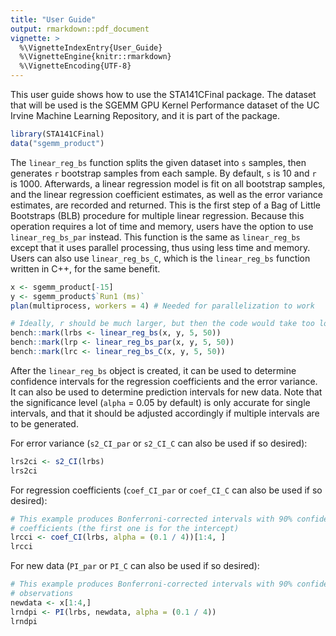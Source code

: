```yaml
---
title: "User Guide"
output: rmarkdown::pdf_document
vignette: >
  %\VignetteIndexEntry{User_Guide}
  %\VignetteEngine{knitr::rmarkdown}
  %\VignetteEncoding{UTF-8}
---
```


This user guide shows how to use the STA141CFinal package. The dataset that will be used is the SGEMM GPU Kernel Performance dataset of the UC Irvine Machine Learning Repository, and it is part of the package.

```r
library(STA141CFinal)
data("sgemm_product")
```

The `linear_reg_bs` function splits the given dataset into `s` samples, then generates `r` bootstrap samples from each sample. By default, `s` is 10 and `r` is 1000. Afterwards, a linear regression model is fit on all bootstrap samples, and the linear regression coefficient estimates, as well as the error variance estimates, are recorded and returned. This is the first step of a Bag of Little Bootstraps (BLB) procedure for multiple linear regression. Because this operation requires a lot of time and memory, users have the option to use `linear_reg_bs_par` instead. This function is the same as `linear_reg_bs` except that it uses parallel processing, thus using less time and memory. Users can also use `linear_reg_bs_C`, which is the `linear_reg_bs` function written in C++, for the same benefit.

```r
x <- sgemm_product[-15]
y <- sgemm_product$`Run1 (ms)`
plan(multiprocess, workers = 4) # Needed for parallelization to work

# Ideally, r should be much larger, but then the code would take too long to run.
bench::mark(lrbs <- linear_reg_bs(x, y, 5, 50))
bench::mark(lrp <- linear_reg_bs_par(x, y, 5, 50))
bench::mark(lrc <- linear_reg_bs_C(x, y, 5, 50))
```

After the `linear_reg_bs` object is created, it can be used to determine confidence intervals for the regression coefficients and the error variance. It can also be used to determine prediction intervals for new data. Note that the significance level (`alpha` = 0.05 by default) is only accurate for single intervals, and that it should be adjusted accordingly if multiple intervals are to be generated.

For error variance (`s2_CI_par` or `s2_CI_C` can also be used if so desired):

```r
lrs2ci <- s2_CI(lrbs)
lrs2ci
```

For regression coefficients (`coef_CI_par` or `coef_CI_C` can also be used if so desired):

```r
# This example produces Bonferroni-corrected intervals with 90% confidence for four 
# coefficients (the first one is for the intercept)
lrcci <- coef_CI(lrbs, alpha = (0.1 / 4))[1:4, ]
lrcci
```

For new data (`PI_par` or `PI_C` can also be used if so desired):

```r
# This example produces Bonferroni-corrected intervals with 90% confidence for four 
# observations
newdata <- x[1:4,]
lrndpi <- PI(lrbs, newdata, alpha = (0.1 / 4))
lrndpi
```
